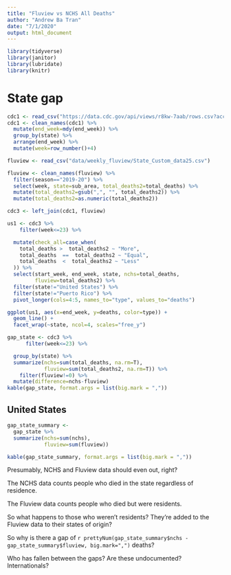 ```yaml
---
title: "Fluview vs NCHS All Deaths"
author: "Andrew Ba Tran"
date: "7/1/2020"
output: html_document
---
```

```r
library(tidyverse)
library(janitor)
library(lubridate)
library(knitr)
```

# State gap

```r
cdc1 <- read_csv("https://data.cdc.gov/api/views/r8kw-7aab/rows.csv?accessType=DOWNLOAD")
cdc1 <- clean_names(cdc1) %>% 
  mutate(end_week=mdy(end_week)) %>% 
  group_by(state) %>%
  arrange(end_week) %>% 
  mutate(week=row_number()+4)

fluview <- read_csv("data/weekly_fluview/State_Custom_data25.csv")

fluview <- clean_names(fluview) %>% 
  filter(season=="2019-20") %>% 
  select(week, state=sub_area, total_deaths2=total_deaths) %>% 
  mutate(total_deaths2=gsub(",", "", total_deaths2)) %>% 
  mutate(total_deaths2=as.numeric(total_deaths2))

cdc3 <- left_join(cdc1, fluview)

us1 <- cdc3 %>% 
    filter(week<=23) %>% 

  mutate(check_all=case_when(
    total_deaths >  total_deaths2 ~ "More",
    total_deaths  ==  total_deaths2 ~ "Equal",
    total_deaths  <  total_deaths2 ~ "Less"
  )) %>% 
  select(start_week, end_week, state, nchs=total_deaths, 
         fluview=total_deaths2) %>% 
  filter(state!="United States") %>% 
  filter(state!="Puerto Rico") %>% 
  pivot_longer(cols=4:5, names_to="type", values_to="deaths")
```

```r
ggplot(us1, aes(x=end_week, y=deaths, color=type)) +
  geom_line() +
  facet_wrap(~state, ncol=4, scales="free_y")
```

```r
gap_state <- cdc3 %>% 
      filter(week<=23) %>% 

  group_by(state) %>% 
  summarize(nchs=sum(total_deaths, na.rm=T),
            fluview=sum(total_deaths2, na.rm=T)) %>% 
    filter(fluview!=0) %>% 
  mutate(difference=nchs-fluview)
kable(gap_state, format.args = list(big.mark = ","))
```

## United States

```r
gap_state_summary <-
  gap_state %>% 
  summarize(nchs=sum(nchs),
            fluview=sum(fluview))

kable(gap_state_summary, format.args = list(big.mark = ","))
```

Presumably, NCHS and Fluview data should even out, right? 

The NCHS data counts people who died in the state regardless of residence.

The Fluview data counts people who died but were residents. 

So what happens to those who weren't residents? They're added to the Fluview data to their states of origin?

So why is there a gap of `r prettyNum(gap_state_summary$nchs - gap_state_summary$fluview, big.mark=",")` deaths? 

Who has fallen between the gaps? Are these undocumented? Internationals?

